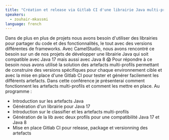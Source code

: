 ```yaml
---
title: "Création et release via Gitlab CI d'une librairie Java multi-profils : mode d'emploi"
speakers:
  - zouhair-mkassmi
language: french
---
```


Dans de plus en plus de projets nous avons besoin d'utiliser des librairies pour partager du code et des fonctionnalités, le tout avec des versions différentes de frameworks. Avec CamelStudio, nous avons rencontré ce besoin sur un de nos projets de développer une librairie Java qui soit compatible avec Java 17 mais aussi avec Java 8 :scream:
Pour répondre à ce besoin nous avons utilisé la solution des artefacts multi-profils permettant de construire des versions spécifiques pour chaque environnement cible et avec la mise en place d'une Gitlab CI pour tester et générer facilement les différents artefacts.
Dans cette conférence je présenterai comment fonctionnent les artefacts multi-profils et comment les mettre en place.
Au programme :
- Introduction sur les artefacts Java
- Génération d'un librairie pour Java 17
- Introduction sur le classifier et les artefacts multi-profils
- Génération de la lib avec deux profils pour une compatibilité Java 17 et Java 8
- Mise en place Gitlab CI pour release, package et versionning des artefacts
